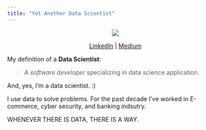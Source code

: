 ```yaml
---
title: "Yet Another Data Scientist"
---
```


<style type="text/css">
h1.title {
  text-align: center;
}
</style>

<center>
![](assets/avatar.jpg)

[LinkedIn](https://www.linkedin.com/in/kylechung/) | [Medium](https://medium.com/@knine)
</center>

My definition of a **Data Scientist**:

> A *software developer* specializing in data science application.

And, yes, I'm a data scientist. :)

I use data to solve problems. For the past decade I've worked in E-commerce, cyber security, and banking indsutry.

WHENEVER THERE IS DATA, THERE IS A WAY.
